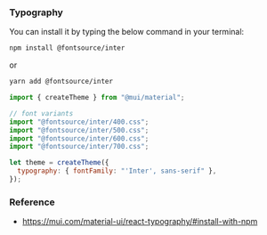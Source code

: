 ### Typography

You can install it by typing the below command in your terminal:

```bash
npm install @fontsource/inter
```

or

```bash
yarn add @fontsource/inter
```

```js theme/index.js
import { createTheme } from "@mui/material";

// font variants
import "@fontsource/inter/400.css";
import "@fontsource/inter/500.css";
import "@fontsource/inter/600.css";
import "@fontsource/inter/700.css";

let theme = createTheme({
  typography: { fontFamily: "'Inter', sans-serif" },
});
```

### Reference

- https://mui.com/material-ui/react-typography/#install-with-npm
